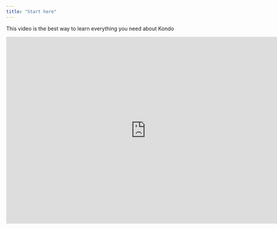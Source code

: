 ```yaml
---
title: "Start here"
---
```


This video is the best way to learn everything you need about Kondo

<iframe width="753" height="505" src="https://www.youtube.com/embed/pwrqKAd6gRc?si=441ZC21Y21IrMkah" title="YouTube video player" frameborder="0" allow="accelerometer; autoplay; clipboard-write; encrypted-media; gyroscope; picture-in-picture; web-share" referrerpolicy="strict-origin-when-cross-origin" allowfullscreen />

### Detailed Guides

For more in-depth explanations and frequently asked questions about how things work in Kondo, check out the rest of the docs here

<CardGroup cols={4}>
  <Card title="Access" icon="lock" color="black" href="/share-access">
    Managing and sharing access to your Kondo account
  </Card>

  <Card title="Archiving" icon="box-archive" color="black" href="/archiving">
    Shelf away DMs you're done and get your inbox to zero
  </Card>

  <Card title="Reminders" icon="alarm-clock" color="black" href="/essentials/code">
    Bring important DMs back to the top when you want them to
  </Card>

  <Card title="Labelling" icon="tag" color="black" href="/essentials/images">
    Organize DMs  with labels, or turn Kondo into a mini-CRM
  </Card>

  <Card title="Messaging" icon="comment" href="/essentials/reusable-snippets">
    Add templates to your docs to make them more reusable.
  </Card>

  <Card title="Integrations" icon="plug" color="black">
    Hook Kondo up with other tools for analytics and reporting
  </Card>

  <Card title="Billing" icon="money-check-dollar" />

  <Card title="Shortcuts" icon="keyboard" />
</CardGroup>